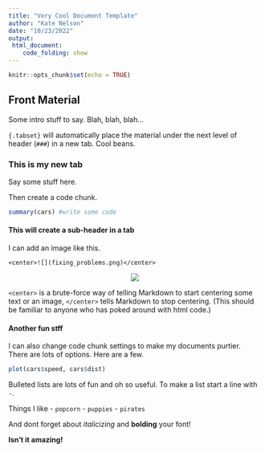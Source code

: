 ---
title: "Very Cool Document Template"
author: "Kate Nelson"
date: "10/23/2022"
output: 
 html_document:
    code_folding: show
---

```{r setup, include=FALSE}
knitr::opts_chunk$set(echo = TRUE)
```

## Front Material {.tabset}

Some intro stuff to say. Blah, blah, blah...

`{.tabset}` will automatically place the material under the next level of header (`###`) in a new tab. Cool beans.

### This is my new tab

Say some stuff here. 

Then create a code chunk.

```{r my_first_chunk}

summary(cars) #write some code

```

#### This will create a sub-header in a tab

I can add an image like this.

`<center>![](fixing_problems.png)</center>`

<center>![](fixing_problems.png)</center>

`<center>` is a brute-force way of telling Markdown to start centering some text or an image, `</center>` tells Markdown to stop centering. (This should be familiar to anyone who has poked around with html code.) 

#### Another fun stff

I can also change code chunk settings to make my documents purtier. There are lots of options. Here are a few.

```{r my_custom_chunk, echo=FALSE, message=FALSE, warning=FALSE, fig.align='center',fig.width=4, fig.height=4}

plot(cars$speed, cars$dist)

```

Bulleted lists are lots of fun and oh so useful. To make a list start a line with `-`.

Things I like
- `popcorn`
- `puppies`
- `pirates`

And dont forget about *italicizing* and **bolding** your font!

**Isn't it amazing!**







